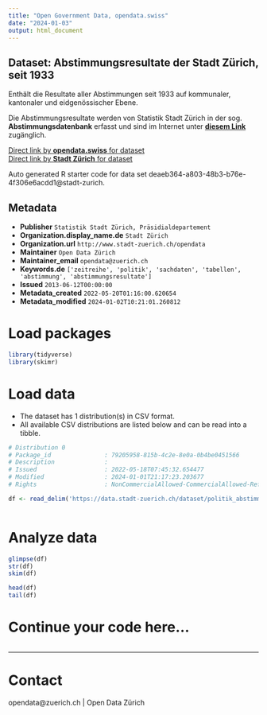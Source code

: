 ```yaml
---
title: "Open Government Data, opendata.swiss"
date: "2024-01-03"
output: html_document
---
```


## Dataset: Abstimmungsresultate der Stadt Zürich, seit 1933

Enthält die Resultate aller Abstimmungen seit 1933 auf kommunaler, kantonaler und eidgenössischer Ebene.

Die Abstimmungsresultate werden von Statistik Stadt Zürich in der sog. **Abstimmungsdatenbank** erfasst und sind im Internet unter [**diesem Link**](https://www.stadt-zuerich.ch/prd/de/index/statistik/publikationen-angebote/datenbanken-anwendungen/abstimmungsdatenbank.html) zugänglich. 


[Direct link by **opendata.swiss** for dataset](https://opendata.swiss/de/dataset/abstimmungsresultate-der-stadt-zurich-seit-1933)<br>
[Direct link by **Stadt Zürich** for dataset](https://data.stadt-zuerich.ch/dataset/politik_abstimmungen_seit1933)

Auto generated R starter code for data set deaeb364-a803-48b3-b76e-4f306e6acdd1@stadt-zurich.

## Metadata

- **Publisher** `Statistik Stadt Zürich, Präsidialdepartement`
- **Organization.display_name.de** `Stadt Zürich`
- **Organization.url** `http://www.stadt-zuerich.ch/opendata`
- **Maintainer** `Open Data Zürich`
- **Maintainer_email** `opendata@zuerich.ch`
- **Keywords.de** `['zeitreihe', 'politik', 'sachdaten', 'tabellen', 'abstimmung', 'abstimmungsresultate']`
- **Issued** `2013-06-12T00:00:00`
- **Metadata_created** `2022-05-20T01:16:00.620654`
- **Metadata_modified** `2024-01-02T10:21:01.260812`


# Load packages

```r

library(tidyverse)
library(skimr)

```

# Load data

-   The dataset has 1 distribution(s) in CSV format.
-   All available CSV distributions are listed below and can be read into a tibble.

```r

# Distribution 0
# Package_id               : 79205958-815b-4c2e-8e0a-0b4be0451566
# Description              : 
# Issued                   : 2022-05-18T07:45:32.654477
# Modified                 : 2024-01-01T21:17:23.203677
# Rights                   : NonCommercialAllowed-CommercialAllowed-ReferenceNotRequired

df <- read_delim('https://data.stadt-zuerich.ch/dataset/politik_abstimmungen_seit1933/download/abstimmungen_seit1933.csv')



```

# Analyze data

```r

glimpse(df)
str(df)
skim(df)

head(df)
tail(df)

```

# Continue your code here...

```r

```

------------------------------------------------------------------------

# Contact

opendata@zuerich.ch | Open Data Zürich
